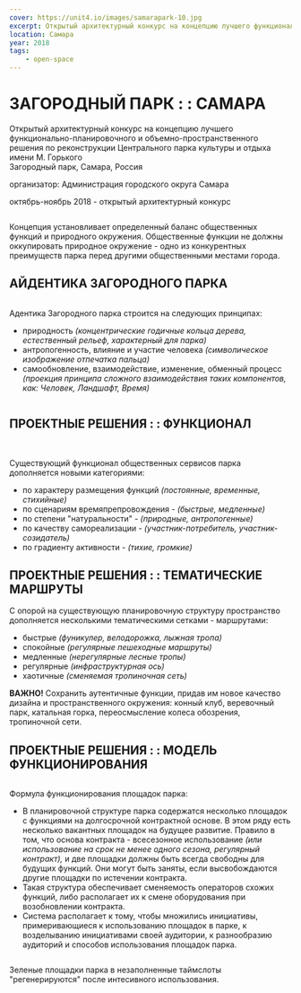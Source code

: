 ```yaml
---
cover: https://unit4.io/images/samarapark-10.jpg
excerpt: Открытый архитектурный конкурс на концепцию лучшего функционально-планировочного и объемно-пространственного решения по реконструкции Центрального парка культуры и отдыха имени М. Горького
location: Самара
year: 2018
tags:
    - open-space
---
```


# ЗАГОРОДНЫЙ ПАРК : : САМАРА

Открытый архитектурный конкурс на концепцию лучшего функционально-планировочного и объемно-пространственного
решения по реконструкции Центрального парка культуры и отдыха имени М. Горького<br/>
Загородный парк, Самара, Россия

организатор: Администрация городского округа Самара

октябрь-ноябрь 2018 - открытый архитектурный конкурс

<Image src="/images/samarapark-01.jpg" alt="" />

Концепция установливает определенный баланс общественных функций и природного окружения.
Общественные функции не должны оккупировать природное окружение - одно из конкурентных
преимуществ парка перед другими общественными местами города.

## АЙДЕНТИКА ЗАГОРОДНОГО ПАРКА

<Image src="/images/samarapark-07.jpg" alt="" />

Aдентика Загородного парка строится на следующих принципах:
- природность *(концентрические годичные кольца дерева, естественный рельеф, характерный для парка)*
- антропогенность, влияние и участие человека *(символическое изображение отпечатка пальца)*
- самообновление, взаимодействие, изменение, обменный процесс *(проекция принципа сложного
  взаимодействия таких компонентов, как: Человек, Ландшафт, Время)*

<Image src="/images/samarapark-12_1.jpg" alt="" />

## ПРОЕКТНЫЕ РЕШЕНИЯ : : ФУНКЦИОНАЛ

<Image src="/images/samarapark-02.jpg" alt="" />

<Image src="/images/samarapark-03.jpg" alt="" />

Существующий функционал общественных сервисов парка дополняется новыми категориями:

- по характеру размещения функций *(постоянные, временные, стихийные)*
- по сценариям времяпрепровождения - *(быстрые, медленные)*
- по степени "натуральности" - *(природные, антропогенные)*
- по качеству самореализации - *(участник-потребитель, участник-созидатель)*
- по градиенту активности - *(тихие, громкие)*


## ПРОЕКТНЫЕ РЕШЕНИЯ : : ТЕМАТИЧЕСКИЕ МАРШРУТЫ

С опорой на существующую планировочную структуру пространство дополняется несколькими тематическими сетками - маршрутами:
- быстрые *(фуникулер, велодорожка, лыжная тропа)*
- спокойные *(регулярные пешеходные маршруты)*
- медленные *(нерегулярные лесные тропы)*
- регулярные *(инфраструктурная ось)*
- хаотичные *(сменяемая тропиночная сеть)*

**ВАЖНО!** Сохранить аутентичные функции, придав им новое качество дизайна и пространственного окружения: конный клуб, веревочный парк, катальная горка, переосмысление колеса обозрения, тропиночной сети.


## ПРОЕКТНЫЕ РЕШЕНИЯ : : МОДЕЛЬ ФУНКЦИОНИРОВАНИЯ

<Image src="/images/samarapark-05.jpg" alt="" />

Формула функционирования площадок парка:
- В планировочной структуре парка содержатся несколько площадок с функциями на долгосрочной
  контрактной основе. В этом ряду есть несколько вакантных площадок на будущее развитие.
  Правило в том, что основа контракта - всесезонное использование *(или использование на
  срок не менее одного сезона, регулярный контракт),* и две площадки должны быть всегда свободны
  для будущих функций. Они могут быть заняты, если высвобождаются другие площадки по истечении контракта.
- Такая структура обеспечивает сменяемость операторов схожих функций, либо располагает их
  к смене оборудования при возобновлении контракта.
- Cистема располагает к тому, чтобы множились инициативы, примеривающиеся к использованию
  площадок в парке, к возделыванию инициативами своей аудитории,
  к разнообразию аудиторий и способов использования площадок парка.

<Image src="/images/samarapark-06.jpg" alt="" />

Зеленые площадки парка в незаполненные таймслоты "регенерируются" после интесивного использования.

<Image src="/images/samarapark-09.jpg" alt="" />

<Image src="/images/samarapark-10.jpg" alt="" />

